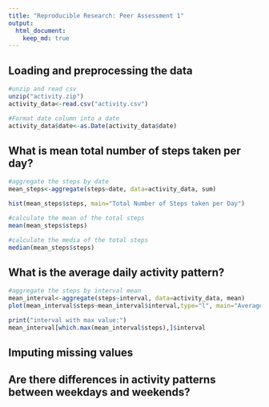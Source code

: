 ```yaml
---
title: "Reproducible Research: Peer Assessment 1"
output: 
  html_document:
    keep_md: true
---
```



## Loading and preprocessing the data
```r
#unzip and read csv
unzip("activity.zip")
activity_data<-read.csv("activity.csv")

#Format date column into a date
activity_data$date<-as.Date(activity_data$date)
```

## What is mean total number of steps taken per day?
```r
#aggregate the steps by date
mean_steps<-aggregate(steps~date, data=activity_data, sum)

hist(mean_steps$steps, main="Total Number of Steps taken per Day")

#calculate the mean of the total steps
mean(mean_steps$steps)

#calculate the media of the total steps
median(mean_steps$steps)
```

## What is the average daily activity pattern?
```r
#aggregate the steps by interval mean
mean_interval<-aggregate(steps~interval, data=activity_data, mean)
plot(mean_interval$steps~mean_interval$interval,type="l", main="Average Number of Steps taken")

print("interval with max value:")
mean_interval[which.max(mean_interval$steps),]$interval
```


## Imputing missing values



## Are there differences in activity patterns between weekdays and weekends?

